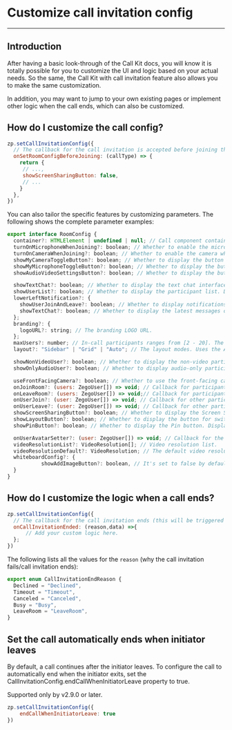 # Customize call invitation config

- - -

## Introduction


After having a basic look-through of the Call Kit docs, you will know it is totally possible for you to customize the UI and logic based on your actual needs. So the same, the Call Kit with call invitation feature also allows you to make the same customization.

In addition, you may want to jump to your own existing pages or implement other logic when the call ends, which can also be customized.

## How do I customize the call config?

```javascript
zp.setCallInvitationConfig({
  // The callback for the call invitation is accepted before joining the room (a room is used for making a call), which can be used to set up the room config. The Call Kit enables you to join the room automatically, and the room config adapts according to the specific call type (ZegoInvitationType).
  onSetRoomConfigBeforeJoining: (callType) => {
    return {
     // ...,
     showScreenSharingButton: false,
     // ...
    }
  },
})
```

You can also tailor the specific features by customizing parameters. The following shows the complete parameter examples:

``` javascript
export interface RoomConfig {
  container?: HTMLElement | undefined | null; // Call component container. 
  turnOnMicrophoneWhenJoining?: boolean; // Whether to enable the microphone when joining the call. Enabled by default.
  turnOnCameraWhenJoining?: boolean; // Whether to enable the camera when joining the call. Enabled by default.
  showMyCameraToggleButton?: boolean; // Whether to display the button for toggling my camera. Displayed by default.
  showMyMicrophoneToggleButton?: boolean; // Whether to display the button for toggling my microphone. Displayed by default.
  showAudioVideoSettingsButton?: boolean; // Whether to display the button for audio and video settings. Displayed by default.

  showTextChat?: boolean; // Whether to display the text chat interface on the right side. Displayed by default.
  showUserList?: boolean; // Whether to display the participant list. Displayed by default. 
  lowerLeftNotification?: {
    showUserJoinAndLeave?: boolean; // Whether to display notifications on the lower left area when participants join and leave the room. Displayed by default.
    showTextChat?: boolean; // Whether to display the latest messages on the lower left area. Displayed by default.
  };
  branding?: {
    logoURL?: string; // The branding LOGO URL.
  };
  maxUsers?: number; // In-call participants ranges from [2 - 20]. The default value is unlimited.
  layout?: "Sidebar" | "Grid" | "Auto"; // The layout modes. Uses the Auto mode by default. 

  showNonVideoUser?: boolean; // Whether to display the non-video participants. Displayed by default. 
  showOnlyAudioUser?: boolean; // Whether to display audio-only participants. Displayed by default.

  useFrontFacingCamera?: boolean; // Whether to use the front-facing camera when joining the room. Uses a front-facing camera by default.
  onJoinRoom?: (users: ZegoUser[]) => void; // Callback for participants enter the prejoin view.
  onLeaveRoom?: (users: ZegoUser[]) => void;// Callback for participants exits the leaving view.
  onUserJoin?: (user: ZegoUser[]) => void; // Callback for other participants join the call.
  onUserLeave?: (user: ZegoUser[]) => void; // Callback for other participants leave the call. 
  showScreenSharingButton?: boolean; // Whether to display the Screen Sharing button. Displayed by default. 
  showLayoutButton?: boolean; // Whether to display the button for switching layouts. Displayed by default.
  showPinButton?: boolean; // Whether to display the Pin button. Displayed by default.

  onUserAvatarSetter?: (user: ZegoUser[]) => void; // Callback for the user avatar can be set. 
  videoResolutionList?: VideoResolution[]; // Video resolution list.
  videoResolutionDefault?: VideoResolution; // The default video resolution.
  whiteboardConfig?: {            
           showAddImageButton?: boolean, // It's set to false by default. To use this feature, activate the File Sharing feature, and then import the plugin. Otherwise, this prompt will occur: "Failed to add image, this feature is not supported."
  }
}
```


## How do I customize the logic when a call ends?

```javascript
zp.setCallInvitationConfig({
  // The callback for the call invitation ends (this will be triggered when the call invitation is refused/timed out/canceled/ended due to busy status.)
  onCallInvitationEnded: (reason,data) =>{
      // Add your custom logic here.
  };
})
```

The following lists all the values for the `reason` (why the call invitation fails/call invitation ends):
```ts
export enum CallInvitationEndReason {
  Declined = "Declined",
  Timeout = "Timeout",
  Canceled = "Canceled",
  Busy = "Busy",
  LeaveRoom = "LeaveRoom",
}
```

## Set the call automatically ends when initiator leaves

By default, a call continues after the initiator leaves. To configure the call to automatically end when the initiator exits, set the CallInvitationConfig.endCallWhenInitiatorLeave property to true.

<Note title="Note">
Supported only by v2.9.0 or later.
</Note>

```javascript
zp.setCallInvitationConfig({
    endCallWhenInitiatorLeave: true
})
```
